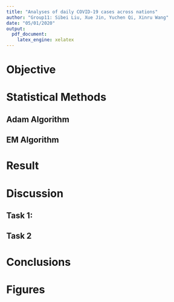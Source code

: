 ```yaml
---
title: "Analyses of daily COVID-19 cases across nations"
author: "Group11: Sibei Liu, Xue Jin, Yuchen Qi, Xinru Wang"
date: "05/01/2020"
output:
  pdf_document:
    latex_engine: xelatex
---
```


# Objective

# Statistical Methods 

## Adam Algorithm


## EM Algorithm

# Result

# Discussion

## Task 1: 

## Task 2

# Conclusions


\clearpage

# Figures

```r

```

```r

```

